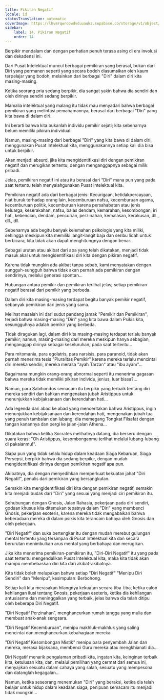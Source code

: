 ```yaml
---
title: Pikiran Negatif
locale: id
statusTranslation: automatic
coverImage: https://lhvmrqwrcowdvduuaukz.supabase.co/storage/v1/object/public/strapi-uploads/small_cover-tratado-de-psicologia-revolucionaria.webp-5e15e1cec4e0ebebcde5d7fc7565d8fd.webp
sidebar:
    label: 14. Pikiran Negatif
    order: 14
---
```

Berpikir mendalam dan dengan perhatian penuh terasa asing di era involusi dan dekadensi ini.

Dari Pusat Intelektual muncul berbagai pemikiran yang berasal, bukan dari Diri yang permanen seperti yang secara bodoh diasumsikan oleh kaum terpelajar yang bodoh, melainkan dari berbagai "Diri" dalam diri kita masing-masing.

Ketika seorang pria sedang berpikir, dia sangat yakin bahwa dia sendiri dan oleh dirinya sendiri sedang berpikir.

Mamalia intelektual yang malang itu tidak mau menyadari bahwa berbagai pemikiran yang melintasi pemahamannya, berasal dari berbagai "Diri" yang kita bawa di dalam diri.

Ini berarti bahwa kita bukanlah individu pemikir sejati; kita sebenarnya belum memiliki pikiran individual.

Namun, masing-masing dari berbagai "Diri" yang kita bawa di dalam diri, menggunakan Pusat Intelektual kita, menggunakannya setiap kali dia bisa untuk berpikir.

Akan menjadi absurd, jika kita mengidentifikasi diri dengan pemikiran negatif dan merugikan tertentu, dengan menganggapnya sebagai milik pribadi.

Jelas, pemikiran negatif ini atau itu berasal dari "Diri" mana pun yang pada saat tertentu telah menyalahgunakan Pusat Intelektual kita.

Pemikiran negatif ada dari berbagai jenis: Kecurigaan, ketidakpercayaan, niat buruk terhadap orang lain, kecemburuan nafsu, kecemburuan agama, kecemburuan politik, kecemburuan karena persahabatan atau jenis keluarga, keserakahan, nafsu, balas dendam, kemarahan, kesombongan, iri hati, kebencian, dendam, pencurian, perzinahan, kemalasan, kerakusan, dll., dll., dll.

Sebenarnya ada begitu banyak kelemahan psikologis yang kita miliki, sehingga meskipun kita memiliki langit-langit baja dan seribu lidah untuk berbicara, kita tidak akan dapat menghitungnya dengan benar.

Sebagai urutan atau akibat dari apa yang telah dikatakan, menjadi tidak masuk akal untuk mengidentifikasi diri kita dengan pikiran negatif.

Karena tidak mungkin ada akibat tanpa sebab, kami menyatakan dengan sungguh-sungguh bahwa tidak akan pernah ada pemikiran dengan sendirinya, melalui generasi spontan...

Hubungan antara pemikir dan pemikiran terlihat jelas; setiap pemikiran negatif berasal dari pemikir yang berbeda.

Dalam diri kita masing-masing terdapat begitu banyak pemikir negatif, sebanyak pemikiran dari jenis yang sama.

Melihat masalah ini dari sudut pandang jamak "Pemikir dan Pemikiran", terjadi bahwa masing-masing "Diri" yang kita bawa dalam Psikis kita, sesungguhnya adalah pemikir yang berbeda.

Tidak diragukan lagi, dalam diri kita masing-masing terdapat terlalu banyak pemikir; namun, masing-masing dari mereka meskipun hanya sebagian, menganggap dirinya sebagai keseluruhan, pada saat tertentu...

Para mitomania, para egolatris, para narsisis, para paranoid, tidak akan pernah menerima tesis "Pluralitas Pemikir" karena mereka terlalu mencintai diri mereka sendiri, mereka merasa "ayah Tarzan" atau "ibu ayam"...

Bagaimana mungkin orang-orang abnormal seperti itu menerima gagasan bahwa mereka tidak memiliki pikiran individu, jenius, luar biasa?...

Namun, para Sabihondos semacam itu berpikir yang terbaik tentang diri mereka sendiri dan bahkan mengenakan jubah Aristippus untuk menunjukkan kebijaksanaan dan kerendahan hati...

Ada legenda dari abad ke abad yang menceritakan bahwa Aristippus, ingin menunjukkan kebijaksanaan dan kerendahan hati, mengenakan jubah tua yang penuh tambalan dan lubang; dia memegang Tongkat Filsafat dengan tangan kanannya dan pergi ke jalan-jalan Athena...

Dikatakan bahwa ketika Socrates melihatnya datang, dia berseru dengan suara keras: "Oh Aristippus, kesombonganmu terlihat melalui lubang-lubang di pakaianmu!".

Siapa pun yang tidak selalu hidup dalam keadaan Siaga Kebaruan, Siaga Persepsi, berpikir bahwa dia sedang berpikir, dengan mudah mengidentifikasi dirinya dengan pemikiran negatif apa pun.

Akibatnya, dia dengan menyedihkan memperkuat kekuatan jahat "Diri Negatif", penulis dari pemikiran yang bersangkutan.

Semakin kita mengidentifikasi diri kita dengan pemikiran negatif, semakin kita menjadi budak dari "Diri" yang sesuai yang menjadi ciri pemikiran itu.

Sehubungan dengan Gnosis, Jalan Rahasia, pekerjaan pada diri sendiri, godaan khusus kita ditemukan tepatnya dalam "Diri" yang membenci Gnosis, pekerjaan esoteris, karena mereka tidak mengabaikan bahwa keberadaan mereka di dalam psikis kita terancam bahaya oleh Gnosis dan oleh pekerjaan.

"Diri Negatif" dan suka bertengkar itu dengan mudah merebut gulungan mental tertentu yang tersimpan di Pusat Intelektual kita dan secara berurutan menimbulkan arus mental yang berbahaya dan merugikan.

Jika kita menerima pemikiran-pemikiran itu, "Diri-Diri Negatif" itu yang pada saat tertentu mengendalikan Pusat Intelektual kita, maka kita tidak akan mampu membebaskan diri kita dari akibat-akibatnya.

Kita tidak boleh melupakan bahwa setiap "Diri Negatif" "Menipu Diri Sendiri" dan "Menipu", kesimpulan: Berbohong.

Setiap kali kita merasakan hilangnya kekuatan secara tiba-tiba, ketika calon kehilangan ilusi tentang Gnosis, pekerjaan esoteris, ketika dia kehilangan antusiasme dan meninggalkan yang terbaik, jelas bahwa dia telah ditipu oleh beberapa Diri Negatif.

"Diri Negatif Perzinahan", menghancurkan rumah tangga yang mulia dan membuat anak-anak sengsara.

"Diri Negatif Kecemburuan", menipu makhluk-makhluk yang saling mencintai dan menghancurkan kebahagiaan mereka.

"Diri Negatif Kesombongan Mistik" menipu para penyembah Jalan dan mereka, merasa bijaksana, membenci Guru mereka atau mengkhianati dia...

Diri Negatif menarik pengalaman pribadi kita, ingatan kita, keinginan terbaik kita, ketulusan kita, dan, melalui pemilihan yang cermat dari semua ini, menyajikan sesuatu dalam cahaya yang salah, sesuatu yang mempesona dan datanglah kegagalan...

Namun, ketika seseorang menemukan "Diri" yang beraksi, ketika dia telah belajar untuk hidup dalam keadaan siaga, penipuan semacam itu menjadi tidak mungkin...

